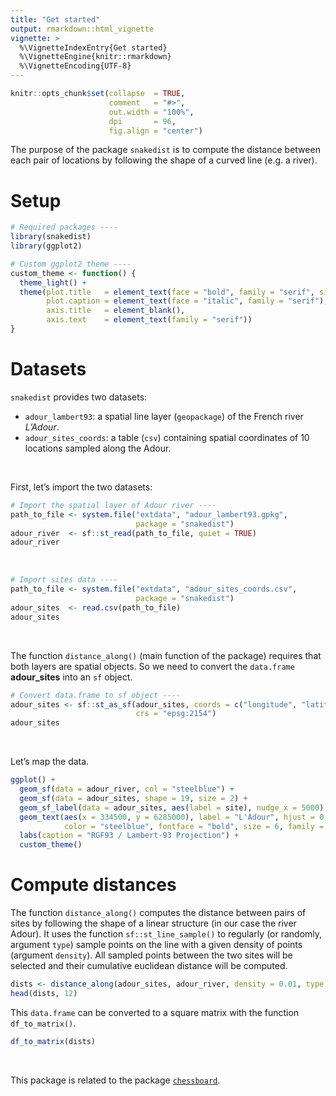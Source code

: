 ```yaml
---
title: "Get started"
output: rmarkdown::html_vignette
vignette: >
  %\VignetteIndexEntry{Get started}
  %\VignetteEngine{knitr::rmarkdown}
  %\VignetteEncoding{UTF-8}
---
```


```r
knitr::opts_chunk$set(collapse  = TRUE,
                      comment   = "#>",
                      out.width = "100%",
                      dpi       = 96,
                      fig.align = "center")
```


The purpose of the package `snakedist` is to compute the distance between each pair of locations by following the shape of a curved line (e.g. a river).



# Setup

```r
# Required packages ----
library(snakedist)
library(ggplot2)
```


```r
# Custom ggplot2 theme ----
custom_theme <- function() {
  theme_light() + 
  theme(plot.title   = element_text(face = "bold", family = "serif", size = 18),
        plot.caption = element_text(face = "italic", family = "serif"),
        axis.title   = element_blank(),
        axis.text    = element_text(family = "serif"))
}
```

# Datasets

`snakedist` provides two datasets:

- `adour_lambert93`: a spatial line layer (`geopackage`) of the French river _L'Adour_.
- `adour_sites_coords`: a table (`csv`) containing spatial coordinates of 10 locations sampled along the Adour.

\

First, let's import the two datasets:


```r
# Import the spatial layer of Adour river ----
path_to_file <- system.file("extdata", "adour_lambert93.gpkg", 
                            package = "snakedist")
adour_river  <- sf::st_read(path_to_file, quiet = TRUE)
adour_river
```

\

```r
# Import sites data ----
path_to_file <- system.file("extdata", "adour_sites_coords.csv", 
                            package = "snakedist")
adour_sites  <- read.csv(path_to_file)
adour_sites
```

\

The function `distance_along()` (main function of the package) requires that 
both layers are spatial objects. So we need to convert the `data.frame` 
**adour_sites** into an `sf` object.

```r
# Convert data.frame to sf object ----
adour_sites <- sf::st_as_sf(adour_sites, coords = c("longitude", "latitude"), 
                            crs = "epsg:2154")
adour_sites
```

\

Let's map the data.

```r
ggplot() +
  geom_sf(data = adour_river, col = "steelblue") +
  geom_sf(data = adour_sites, shape = 19, size = 2) +
  geom_sf_label(data = adour_sites, aes(label = site), nudge_x = 5000) +
  geom_text(aes(x = 334500, y = 6285000), label = "L'Adour", hjust = 0,
            color = "steelblue", fontface = "bold", size = 6, family = "serif") +
  labs(caption = "RGF93 / Lambert-93 Projection") +
  custom_theme()
```


# Compute distances


The function `distance_along()` computes the distance between pairs of sites by following the shape of a linear structure (in our case the river Adour).
It uses the function `sf::st_line_sample()` to regularly (or randomly, argument `type`) sample points on the line with a given density of points (argument `density`). All sampled points between the two sites will be selected and their cumulative euclidean distance will be computed.


```r
dists <- distance_along(adour_sites, adour_river, density = 0.01, type = "regular", mc.cores = 1)
head(dists, 12)
```

This `data.frame` can be converted to a square matrix with the function `df_to_matrix()`.

```r
df_to_matrix(dists)
```

\

This package is related to the package [`chessboard`](https://frbcesab.github.io/chessboard/).
